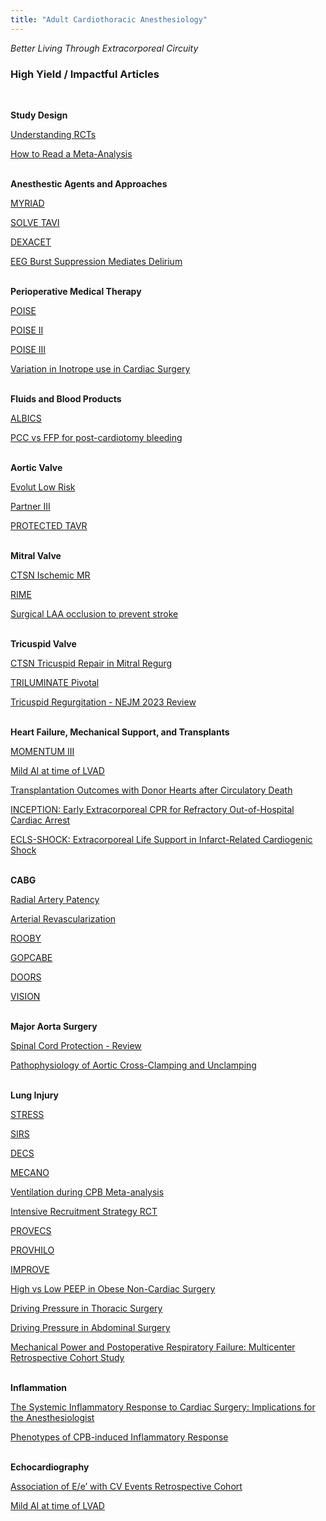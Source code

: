 ```yaml
---
title: "Adult Cardiothoracic Anesthesiology" 
---
```


_Better Living Through Extracorporeal Circuity_

### High Yield / Impactful Articles

<br>

<b>Study Design</b>

[Understanding RCTs](https://adc.bmj.com/content/90/8/840)

[How to Read a Meta-Analysis](https://www.bmj.com/content/315/7109/672)

<br>
<b>Anesthestic Agents and Approaches</b>

[MYRIAD](https://www.nejm.org/doi/full/10.1056/NEJMoa1816476)

[SOLVE TAVI](https://www.ahajournals.org/doi/full/10.1161/CIRCULATIONAHA.120.046451)

[DEXACET](https://jamanetwork.com/journals/jama/fullarticle/2725234)

[EEG Burst Suppression Mediates Delirium](https://www.ncbi.nlm.nih.gov/pmc/articles/PMC7365754/?report=reader)

<br>
<b>Perioperative Medical Therapy</b>

[POISE](https://www.thelancet.com/journals/lancet/article/PIIS0140-6736(08)60601-7/fulltext)

[POISE II](https://www.nejm.org/doi/full/10.1056/nejmoa1401105)

[POISE III](https://www.nejm.org/doi/full/10.1056/NEJMoa2201171)

[Variation in Inotrope use in Cardiac Surgery](https://pubs.asahq.org/anesthesiology/article/139/2/122/138077/Patient-Clinician-and-Institution-level-Variation)

<br>
<b>Fluids and Blood Products</b>

[ALBICS](https://jamanetwork.com/journals/jama/fullarticle/2794363)

[PCC vs FFP for post-cardiotomy bleeding](https://jamanetwork.com/journals/jamasurgery/article-abstract/2793560)

<br>
<b>Aortic Valve</b>

[Evolut Low Risk](https://www.nejm.org/doi/full/10.1056/nejmoa1816885)

[Partner III](https://www.nejm.org/doi/full/10.1056/nejmoa1814052)

[PROTECTED TAVR](https://www.nejm.org/doi/full/10.1056/NEJMoa2204961)

<br>
<b>Mitral Valve</b>

[CTSN Ischemic MR](https://www.nejm.org/doi/full/10.1056/nejmoa1312808)

[RIME](https://www.ahajournals.org/doi/10.1161/CIRCULATIONAHA.112.143818)

[Surgical LAA occlusion to prevent stroke](https://www.nejm.org/doi/full/10.1056/NEJMoa2101897)

<br>
<b>Tricuspid Valve</b>

[CTSN Tricuspid Repair in Mitral Regurg](https://www.nejm.org/doi/full/10.1056/NEJMoa2115961)

[TRILUMINATE Pivotal](https://www.nejm.org/doi/full/10.1056/NEJMoa2300525)

[Tricuspid Regurgitation - NEJM 2023 Review](https://www.nejm.org/doi/full/10.1056/NEJMra2216709)

<br>
<b>Heart Failure, Mechanical Support, and Transplants</b>

[MOMENTUM III](https://jamanetwork.com/journals/jama/fullarticle/2796306)

[Mild AI at time of LVAD](https://www.jtcvs.org/article/S0022-5223(20)31062-X/fulltext)

[Transplantation Outcomes with Donor Hearts after Circulatory Death](https://www.nejm.org/doi/full/10.1056/NEJMoa2212438)

[INCEPTION: Early Extracorporeal CPR for Refractory Out-of-Hospital Cardiac Arrest](https://www.nejm.org/doi/full/10.1056/NEJMoa2204511)

[ECLS-SHOCK: Extracorporeal Life Support in Infarct-Related Cardiogenic Shock](https://www.nejm.org/doi/10.1056/NEJMoa2307227)

<br>
<b>CABG</b>

[Radial Artery Patency](https://www.nejm.org/doi/full/10.1056/nejmoa040982)

[Arterial Revascularization](https://www.nejm.org/doi/full/10.1056/NEJMoa1808783)

[ROOBY](https://www.nejm.org/doi/full/10.1056/nejmoa1614341)

[GOPCABE](https://www.ahajournals.org/doi/full/10.1161/CIRCULATIONAHA.118.035857)

[DOORS](https://www.sciencedirect.com/science/article/pii/S0022522314001846?via%3Dihub)

[VISION](https://www.nejm.org/doi/full/10.1056/NEJMoa2000803)

<br>
<b>Major Aorta Surgery</b>

[Spinal Cord Protection - Review](https://www.sciencedirect.com/science/article/pii/S1053077021005309?via%3Dihub)

[Pathophysiology of Aortic Cross-Clamping and Unclamping](https://pubs.asahq.org/anesthesiology/article/82/4/1026/34974/The-Pathophysiology-of-Aortic-Cross-clamping-and)

<br>
<b>Lung Injury</b>

[STRESS](ttps://www.nejm.org/doi/10.1056/NEJMoa2212667)

[SIRS](https://www.sciencedirect.com/science/article/pii/S0140673615002731?via%3Dihub)

[DECS](https://jamanetwork.com/journals/jama/fullarticle/1389612)

[MECANO](https://www.sciencedirect.com/science/article/pii/S0012369220351527?via%3Dihub)

[Ventilation during CPB Meta-analysis](https://journals.lww.com/md-journal/FullText/2017/03240/Ventilation_during_cardiopulmonary_bypass_for.63.aspx)

[Intensive Recruitment Strategy RCT](https://jamanetwork.com/journals/jama/fullarticle/2612913)

[PROVECS](https://link.springer.com/article/10.1007/s00134-019-05741-8)

[PROVHILO](https://www.sciencedirect.com/science/article/pii/S0140673614604165?via%3Dihub)

[IMPROVE](https://www.nejm.org/doi/full/10.1056/NEJMoa1301082)

[High vs Low PEEP in Obese Non-Cardiac Surgery](https://jamanetwork.com/journals/jama/fullarticle/2735541)

[Driving Pressure in Thoracic Surgery](https://pubs.asahq.org/anesthesiology/article/130/3/385/19222/Driving-Pressure-during-Thoracic-Surgery)

[Driving Pressure in Abdominal Surgery](https://journals.lww.com/anesthesia-analgesia/Fulltext/2021/11000/Driving_Pressure_Guided_Individualized_Positive.18.aspx)

[Mechanical Power and Postoperative Respiratory Failure: Multicenter Retrospective Cohort Study](https://pubs.asahq.org/anesthesiology/article/137/1/41/136245/Mechanical-Power-during-General-Anesthesia-and)

<br>
<b>Inflammation</b>

[The Systemic Inflammatory Response to Cardiac Surgery: Implications for the Anesthesiologist](https://pubs.asahq.org/anesthesiology/article/97/1/215/40155/The-Systemic-Inflammatory-Response-to-Cardiac)

[Phenotypes of CPB-induced Inflammatory Response](https://journals.lww.com/anesthesia-analgesia/fulltext/2023/03000/derivation_and_validation_of_clinical_phenotypes.13.aspx)

<br>
<b>Echocardiography</b>

[Association of E/e' with CV Events Retrospective Cohort](https://pubmed.ncbi.nlm.nih.gov/36332804/)

[Mild AI at time of LVAD](https://www.jtcvs.org/article/S0022-5223(20)31062-X/fulltext)

<!-- Google tag (gtag.js) -->
<script async src="https://www.googletagmanager.com/gtag/js?id=G-63NPTTVTEF"></script>
<script>
  window.dataLayer = window.dataLayer || [];
  function gtag(){dataLayer.push(arguments);}
  gtag('js', new Date());

  gtag('config', 'G-63NPTTVTEF');
</script>